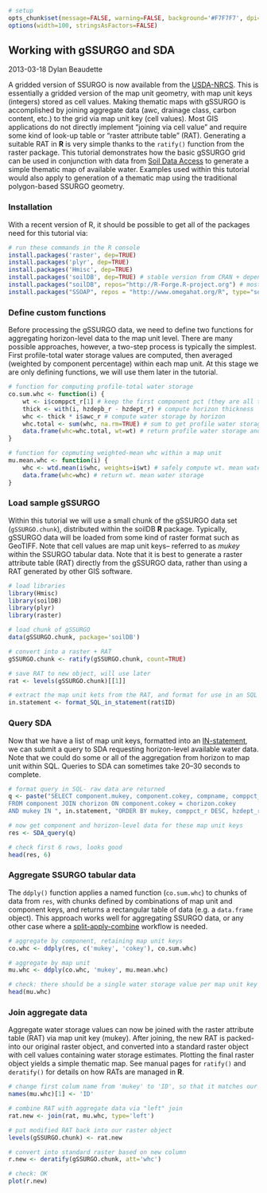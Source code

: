 ```{r setup, echo=FALSE, results='hide'}
# setup
opts_chunk$set(message=FALSE, warning=FALSE, background='#F7F7F7', dpi=100, fig.align='center', dev='CairoPNG', tidy=FALSE, verbose=FALSE)
options(width=100, stringsAsFactors=FALSE)
```

## Working with gSSURGO and SDA
2013-03-18
Dylan Beaudette


A gridded version of SSURGO is now available from the [USDA-NRCS](http://soils.usda.gov/survey/geography/ssurgo/description_gssurgo.html). This is essentially a gridded version of the map unit geometry, with map unit keys (integers) stored as cell values. Making thematic maps with gSSURGO is accomplished by joining aggregate data (awc, drainage class, carbon content, etc.) to the grid via map unit key (cell values). Most GIS applications do not directly implement "joining via cell value" and require some kind of look-up table or "raster attribute table" (RAT). Generating a suitable RAT in **R** is very simple thanks to the `ratify()` function from the raster package. This tutorial demonstrates how the basic gSSURGO grid can be used in conjunction with data from [Soil Data Access](http://sdmdataaccess.nrcs.usda.gov/) to generate a simple thematic map of available water. Examples used within this tutorial would also apply to generation of a thematic map using the traditional polygon-based SSURGO geometry.


### Installation
With a recent version of R, it should be possible to get all of the packages need for this tutorial via:
```{r ssoap-deps, eval=FALSE}
# run these commands in the R console
install.packages('raster', dep=TRUE)
install.packages('plyr', dep=TRUE)
install.packages('Hmisc', dep=TRUE)
install.packages('soilDB', dep=TRUE) # stable version from CRAN + dependencies
install.packages("soilDB", repos="http://R-Forge.R-project.org") # most recent copy from r-forge
install.packages("SSOAP", repos = "http://www.omegahat.org/R", type="source") # SSOAP and XMLSchema
```


### Define custom functions

Before processing the gSSURGO data, we need to define two functions for aggregating horizon-level data to the map unit level. There are many possible approaches, however, a two-step process is typically the simplest. First profile-total water storage values are computed, then averaged (weighted by component percentage) within each map unit. At this stage we are only defining functions, we will use them later in the tutorial.
```{r prep-environment, results='hide'}
# function for computing profile-total water storage
co.sum.whc <- function(i) {
	wt <- i$comppct_r[1] # keep the first component pct (they are all the same)
	thick <- with(i, hzdepb_r - hzdept_r) # compute horizon thickness
	whc <- thick * i$awc_r # compute water storage by horizon
	whc.total <- sum(whc, na.rm=TRUE) # sum to get profile water storage
	data.frame(whc=whc.total, wt=wt) # return profile water storage and component pct
}

# function for copmuting weighted-mean whc within a map unit
mu.mean.whc <- function(i) {
	whc <- wtd.mean(i$whc, weights=i$wt) # safely compute wt. mean water storage
	data.frame(whc=whc) # return wt. mean water storage
}
```


### Load sample gSSURGO

Within this tutorial we will use a small chunk of the gSSURGO data set (`gSSURGO.chunk`), distributed within the soilDB **R** package. Typically, gSSURGO data will be loaded from some kind of raster format such as GeoTIFF. Note that cell values are map unit keys-- referred to as *mukey* within the SSURGO tabular data. Note that it is best to generate a raster attribute table (RAT) directly from the gSSURGO data, rather than using a RAT generated by other GIS software.
```{r load-gssurgo}
# load libraries
library(Hmisc)
library(soilDB)
library(plyr)
library(raster)

# load chunk of gSSURGO
data(gSSURGO.chunk, package='soilDB')

# convert into a raster + RAT
gSSURGO.chunk <- ratify(gSSURGO.chunk, count=TRUE)

# save RAT to new object, will use later
rat <- levels(gSSURGO.chunk)[[1]]

# extract the map unit kets from the RAT, and format for use in an SQL IN-statement
in.statement <- format_SQL_in_statement(rat$ID)
```


### Query SDA

Now that we have a list of map unit keys, formatted into an [IN-statement](http://www.techonthenet.com/sql/in.php), we can submit a query to SDA requesting horizon-level available water data. Note that we could do some or all of the aggregation from horizon to map unit within SQL. Queries to SDA can sometimes take 20--30 seconds to complete.
```{r query-SDA, results='hide'}
# format query in SQL- raw data are returned
q <- paste("SELECT component.mukey, component.cokey, compname, comppct_r, hzdept_r, hzdepb_r, hzname, awc_r
FROM component JOIN chorizon ON component.cokey = chorizon.cokey
AND mukey IN ", in.statement, "ORDER BY mukey, comppct_r DESC, hzdept_r ASC", sep="")

# now get component and horizon-level data for these map unit keys
res <- SDA_query(q)

# check first 6 rows, looks good
head(res, 6)
```


### Aggregate SSURGO tabular data

The `ddply()` function applies a named function (`co.sum.whc`) to chunks of data from `res`, with chunks defined by combinations of map unit and component keys, and returns a rectangular table of data (e.g. a `data.frame` object). This approach works well for aggregating SSURGO data, or any other case where a [split-apply-combine](http://www.jstatsoft.org/v40/i01/paper) workflow is needed.
```{r aggregate-ssurgo}
# aggregate by component, retaining map unit keys
co.whc <- ddply(res, c('mukey', 'cokey'), co.sum.whc)

# aggregate by map unit
mu.whc <- ddply(co.whc, 'mukey', mu.mean.whc)

# check: there should be a single water storage value per map unit key
head(mu.whc)
```


### Join aggregate data

Aggregate water storage values can now be joined with the raster attribute table (RAT) via map unit key (mukey). After joining, the new RAT is packed-into our original raster object, and converted into a standard raster object with cell values containing water storage estimates. Plotting the final raster object yields a simple thematic map. See manual pages for `ratify()` and `deratify()` for details on how RATs are managed in **R**.
```{r join-RAT}
# change first colum name from 'mukey' to 'ID', so that it matches our RAT
names(mu.whc)[1] <- 'ID'

# combine RAT with aggregate data via "left" join
rat.new <- join(rat, mu.whc, type='left')

# put modified RAT back into our raster object
levels(gSSURGO.chunk) <- rat.new

# convert into standard raster based on new column
r.new <- deratify(gSSURGO.chunk, att='whc')

# check: OK
plot(r.new)
```
